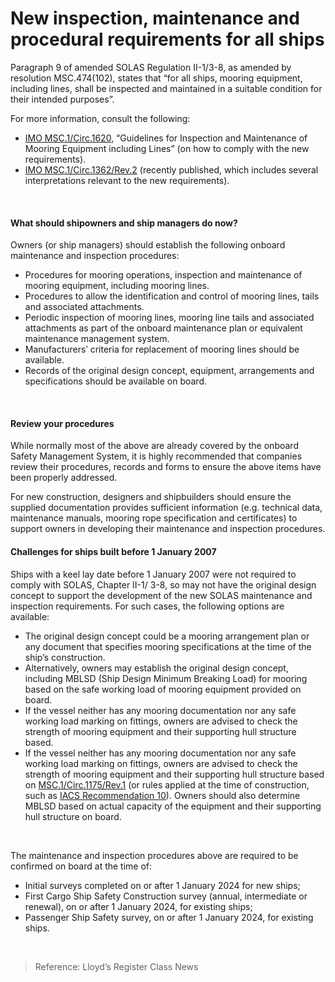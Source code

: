 # New inspection, maintenance and procedural requirements for all ships

<div data-type='wrapper'>
Paragraph 9 of amended SOLAS Regulation II-1/3-8, as amended by resolution MSC.474(102), states that “for all ships, mooring equipment, including lines, shall be inspected and maintained in a suitable condition for their intended purposes”.

For more information, consult the following:
 - [IMO MSC.1/Circ.1620](https://www.imo.org/en/OurWork/Safety/Pages/SafeMooring.aspx), “Guidelines for Inspection and Maintenance of Mooring Equipment including Lines” (on how to comply with the new requirements).
 - [IMO MSC.1/Circ.1362/Rev.2](https://maritime.lr.org/l/941163/2023-08-03/7yvw5/941163/1691066652RcoEIQ9C/MSC.1_Circ.1362_Rev.2___UI_Of_Solas_Chapter_II_1_.pdf) (recently published, which includes several interpretations relevant to the new requirements).
<br/>

#### **What should shipowners and ship managers do now?**

Owners (or ship managers) should establish the following onboard maintenance and inspection procedures:
 - Procedures for mooring operations, inspection and maintenance of mooring equipment, including mooring lines.
 - Procedures to allow the identification and control of mooring lines, tails and associated attachments.
 - Periodic inspection of mooring lines, mooring line tails and associated attachments as part of the onboard maintenance plan or equivalent maintenance management system.
 - Manufacturersʹ criteria for replacement of mooring lines should be available.
 - Records of the original design concept, equipment, arrangements and specifications should be available on board.
<br/>

#### **Review your procedures**

While normally most of the above are already covered by the onboard Safety Management System, it is highly recommended that companies review their procedures, records and forms to ensure the above items have been properly addressed.

For new construction, designers and shipbuilders should ensure the supplied documentation provides sufficient information (e.g. technical data, maintenance manuals, mooring rope specification and certificates) to support owners in developing their maintenance and inspection procedures.

#### **Challenges for ships built before 1 January 2007**

Ships with a keel lay date before 1 January 2007 were not required to comply with SOLAS, Chapter II-1/ 3-8, so may not have the original design concept to support the development of the new SOLAS maintenance and inspection requirements. For such cases, the following options are available: 
 - The original design concept could be a mooring arrangement plan or any document that specifies mooring specifications at the time of the ship’s construction.
 - Alternatively, owners may establish the original design concept, including MBLSD (Ship Design Minimum Breaking Load) for mooring based on the safe working load of mooring equipment provided on board.
 - If the vessel neither has any mooring documentation nor any safe working load marking on fittings, owners are advised to check the strength of mooring equipment and their supporting hull structure based.
 - If the vessel neither has any mooring documentation nor any safe working load marking on fittings, owners are advised to check the strength of mooring equipment and their supporting hull structure based on [MSC.1/Circ.1175/Rev.1](https://wwwcdn.imo.org/localresources/en/Documents/MSC.1-Circ.1175-Rev.1.pdf) (or rules applied at the time of construction, such as [IACS Recommendation 10](https://iacs.s3.af-south-1.amazonaws.com/wp-content/uploads/2022/05/19114903/rec10rev4.pdf)). Owners should also determine MBLSD based on actual capacity of the equipment and their supporting hull structure on board.
<br/>

The maintenance and inspection procedures above are required to be confirmed on board at the time of: 
 - Initial surveys completed on or after 1 January 2024 for new ships;
 - First Cargo Ship Safety Construction survey (annual, intermediate or renewal), on or after 1 January 2024, for existing ships;
 - Passenger Ship Safety survey, on or after 1 January 2024, for existing ships.
<br/>

> Reference: Lloyd’s Register Class News
</div>